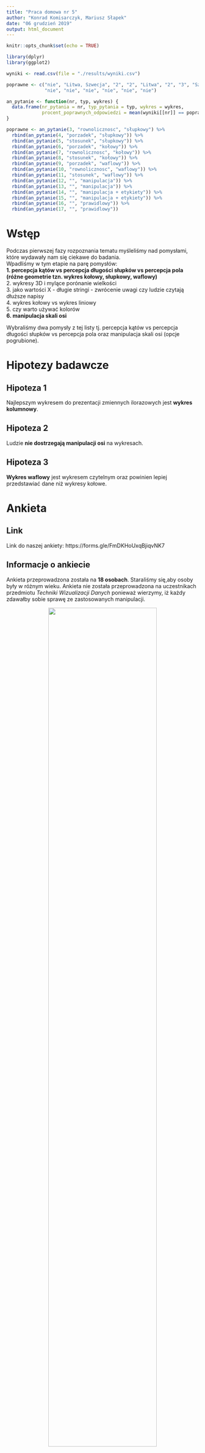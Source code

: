 ```yaml
---
title: "Praca domowa nr 5"
author: "Konrad Komisarczyk, Mariusz Słapek"
date: "06 grudzień 2019"
output: html_document
---
```

```r
knitr::opts_chunk$set(echo = TRUE)
```

```r
library(dplyr)
library(ggplot2)

wyniki <- read.csv(file = "./results/wyniki.csv")

poprawne <- c("nie", "Litwa, Szwecja", "2", "2", "Litwa", "2", "3", "Szwecja", "Belgia, Hiszpania", "2",
              "nie", "nie", "nie", "nie", "nie", "nie")

an_pytanie <- function(nr, typ, wykres) {
  data.frame(nr_pytania = nr, typ_pytania = typ, wykres = wykres, 
             procent_poprawnych_odpowiedzi = mean(wyniki[[nr]] == poprawne[nr - 1]))
}

poprawne <- an_pytanie(3, "rownolicznosc", "słupkowy") %>% 
  rbind(an_pytanie(4, "porzadek", "słupkowy")) %>% 
  rbind(an_pytanie(5, "stosunek", "słupkowy")) %>% 
  rbind(an_pytanie(6, "porzadek", "kołowy")) %>% 
  rbind(an_pytanie(7, "rownolicznosc", "kołowy")) %>% 
  rbind(an_pytanie(8, "stosunek", "kołowy")) %>% 
  rbind(an_pytanie(9, "porzadek", "waflowy")) %>% 
  rbind(an_pytanie(10, "rownolicznosc", "waflowy")) %>% 
  rbind(an_pytanie(11, "stosunek", "waflowy")) %>% 
  rbind(an_pytanie(12, "", "manipulacja")) %>% 
  rbind(an_pytanie(13, "", "manipulacja")) %>% 
  rbind(an_pytanie(14, "", "manipulacja + etykiety")) %>% 
  rbind(an_pytanie(15, "", "manipulacja + etykiety")) %>% 
  rbind(an_pytanie(16, "", "prawidlowy")) %>% 
  rbind(an_pytanie(17, "", "prawidlowy"))

```


# Wstęp

Podczas pierwszej fazy rozpoznania tematu myśleliśmy nad pomysłami, które wydawały nam się ciekawe do badania.   
Wpadliśmy w tym etapie na parę pomysłów:  
**1. percepcja kątów vs percepcja długości słupków vs percepcja pola (różne geometrie tzn. wykres kołowy, słupkowy, waflowy)**   
2. wykresy 3D i mylące porónanie wielkości  
3. jako wartości X - długie stringi - zwrócenie uwagi czy ludzie czytają dłuższe napisy  
4. wykres kołowy vs wykres liniowy  
5. czy warto używać kolorów  
**6. manipulacja skali osi**  

Wybraliśmy dwa pomysły z tej listy tj. percepcja kątów vs percepcja długości słupków vs percepcja pola oraz manipulacja skali osi (opcje pogrubione). 

# Hipotezy badawcze

## Hipoteza 1

Najlepszym wykresem do prezentacji zmiennych ilorazowych jest **wykres kolumnowy**.  

## Hipoteza 2

Ludzie **nie dostrzegają manipulacji osi** na wykresach.  

## Hipoteza 3  

**Wykres waflowy** jest wykresem czytelnym oraz powinien lepiej przedstawiać dane niż wykresy kołowe.  

# Ankieta 

## Link

Link do naszej ankiety: https://forms.gle/FmDKHoUxqBjiqvNK7

## Informacje o ankiecie

Ankieta przeprowadzona została na **18 osobach**. Staraliśmy się,aby osoby były w różnym wieku. Ankieta nie została przeprowadzona na uczestnikach przedmiotu *Techniki Wizualizacji Danych* ponieważ wierzymy, iż każdy zdawałby sobie sprawę ze zastosowanych manipulacji.  

<center>
![](./images/wiek.jpg){#id .class width=75% height=75%}
</center>

Uczestnikom prezentowane były wykresy, którym mieli się dokładnie przyjrzeć i zapamiętać je. Następnie, po każdym wykresie, wystąpiły pytania dotyczące danego wykresu **jednokrotnego wyboru**, na które badani mieli odpowiedzieć nie widząc już wykresu.  

Uczestnicy dostali najpierw **proste zadanie rozgrzewkowe** mające na celu zaznajomić ich z formą pytań w badaniu i wykluczyć ewentualnie osoby, które nie odpowiedzą na nie poprawnie. Wszyscy uczestnicy poprawnie odpowiedzili na to pytanie.  

Wśród naszych ankietowanych było 6 osób płci żeńskiej oraz 12 osób płci męskiej.

<center>
![](./images/gender.jpg){#id .class width=65% height=65%}
</center>



# Eksperyment 1

## Zarys eksperymentu

Pierwszy eksperyment miał na celu sprawdzić, jak badani rozumieją i zapamiętują dane przedstawione za pomocą różnych geometrii: wykresu słupkowego, kołowego i waflowego (waffle chart).   
Uczestnikom zadawano po 3 pytania do każdego wykresu, poprzedzając je prezentacją tego wykresu.  
Zestaw pytań do każdego wykresu zawierał po 1 pytaniu dotyczącym:  
 - wzajemnego porządku rozmiarów zbiorów danych  
 - stosunku rozmiarów dwóch wskazanych zbiorów  
 - równości rozmiarów zbiorów  
 
 
## Wykresy do badania

Przygotowaliśmy następujące wykresy:  
1. wykres **słupkowy**   
2. wykres **kołowy**    
3. wykres **waflowy**  

Wykres słupkowy            |  Wykres kołowy           | Wykres waflowy
:-------------------------:|:------------------------:|:-------------------------:
![](./images/exp1_wyk1.jpg)|  ![](./images/exp1_wyk2.jpg)| ![](./images/exp1_wyk3.jpg)

## Wyniki

W pytaniach dotyczących **wzajemnego porządku zbiorów wszystkie wykresy** okazały się zostać zrozumiane i **zapamiętane bardzo dobrze** - co najmniej 81.3% uczestników odpowiedziało poprawnie w każdym z nich. W pytaniu dotyczącym największego zbioru z wykresu kołowego, wbrew naszym oczekiwaniomi i mimo niewielkiej różnicy pomiędzy dwoma największymi zbiorami **100% badanych** odpowiedziało poprawnie.  

W pytaniach dotyczących **równoliczności zbiorów danych** najlepiej zrozumiany został **wykres słupkowy** - 87.5% badanych odpowiedziało na pytanie poprawnie, przy wykresie kołowym poprawnej odpowiedzi udzieliło 62.5% osób, a przy wykresie waflowym tylko 25%.  

W pytaniach dotyczących wzajemnego stosunku rozmiarów zbiorów **najlepiej zrozumiany został wykres słupkowy**, a najgorzej **waflowy** (wręcz fatalnie).  

Podsumowując, wykres słupkowy jest lepiej rozumiany i zapamiętywany, niż pozostałe dwie geometrie.

```r
ggplot(poprawne[1:9, ], aes(x = nr_pytania, y = procent_poprawnych_odpowiedzi*100, fill = wykres)) +
  geom_bar(stat = "identity") +
  ylab("Procent poprawnych odpowiedzi [%]") +
  xlab("Numer pytania") +
  scale_x_discrete(limits=c("", "", "1","2","3", "4", "5", "6", "7", "8", "9"))

```



# Eksperyment 2

## Zarys eksperymentu


Drugi eksperyment miał na celu sprawdzenie czy osoby biorące udział w ankiecie będą w stanie wychwycić pewne **manipulacje związane z wykresami**. Manipulacje stworzyliśmy za pomocą **uciętych słupków** i badaliśmy czy dani ankietowani wychwycą czy wartości zaczynają się od wartości np. 200.

Do każdego ze stworzonych wykresów zadaliśmy po **2 pytania**, poprzedzając je prezentacją tego wykresu. Zestaw pytań zawierał dwa pytania na **temat relacji: "Ile dana wielkości jest większa od drugiej?"**. Do każdego z tych trzech wykresów został stworzony **inny wykres z innymi danymi**.

## Wykresy do badania  

Przygotowaliśmy następujące wykresy:  
1. wykres 1 z **obciętymi słupkami** (zaczynającymi się od wartości 200)   
2. wykres 2 z **obciętymi słupkami + dane wartości dla danego słupka nad wykresem**    
3. wykres 3 **poprawny** (bez obciętych słupków)  

Wykres 1                   |  Wykres 2                | Wykres 3
:-------------------------:|:------------------------:|:-------------------------:
![](./images/exp2_wyk1.jpg)|  ![](./images/exp2_wyk2.jpg)| ![](./images/exp2_wyk3.jpg)

## Wyniki

W pytaniach dotyczących: **ile razy większy jest wartość A niż wartość B** bez zaskoczenia wygrał wykres prawidłowy (w którym oś nie została obcięta). Widać, iż jeśli dodamy wartośći nad danymi wykresami ankietowani częściej dostrzegali, iż nastąpiła manipulacja danych. Około 25% ludzi przy wykresie "zmanipulowanym" uległo manipulacji.

Wyniki zgadzają się z naszymi hipotezami naukowymi.



```r
ggplot(poprawne[10:17, ], aes(x = nr_pytania, y = procent_poprawnych_odpowiedzi*100, fill = wykres)) +
  geom_bar(stat = "identity") +
  scale_x_discrete(limits=c("", "1","2","3","4","5", "6")) +
  ylab("Procent poprawnych odpowiedzi [%]") +
  xlab("Numer pytania") 



```

# Podsumowanie

Dzięki naszym badaniom widzimy, iż osoby najlepiej *czytają* wykresy słupkowe oraz fakt, iż część osób nie dostrzega manipulacji osi. **Wnioski te są zgodne z przyjętymi żałożeniami 1 oraz 2** (hipoteza badawcza). Pewnym zaskoczeniem jest fakt, iż ankietowani tak często źle odpowiadali na badania związane z wykresem waflowym. Okazał się on najmniej czytelny dla ankietowanych. Przez to **hipoteza badawcza nr 3 została odrzucona**. Warto również dodać, iż próbka ankietowanych nie jest bardzo duża (to tylko 18 osób) oraz fakt, iż główni ankietowani to osoby z naszego otoczenia - osoby studiujące oraz po studiach. Powoduje to, iż nie możemy też wyciągać daleko idących wniosków. Warto badania te również powtórzyć na bardziej zróżnicowanej próbce, aby w pełni móc wyciągać daleko idące wnioski.


